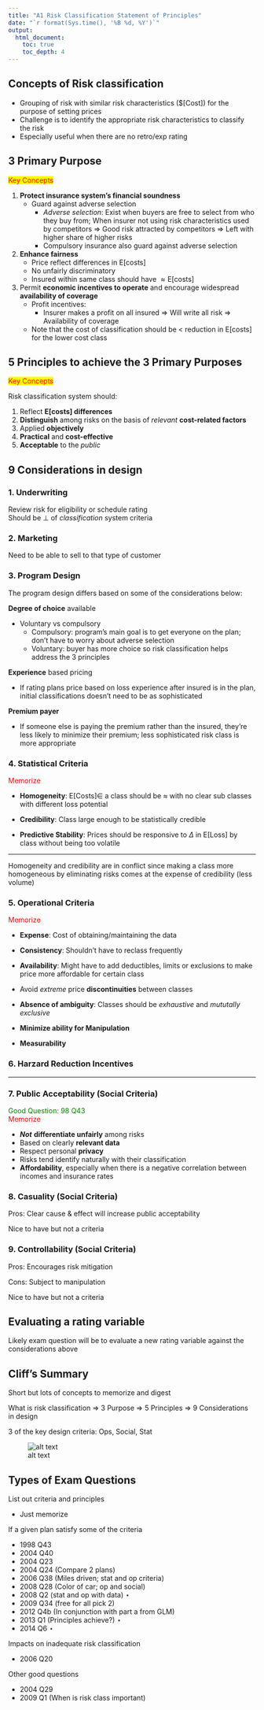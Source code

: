 ```yaml
---
title: "A1 Risk Classification Statement of Principles"
date: "`r format(Sys.time(), '%B %d, %Y')`"
output: 
  html_document:
    toc: true
    toc_depth: 4
---
```


## Concepts of Risk classification

  * Grouping of risk with similar risk characteristics ($\mathrm{E}[Cost]) for the purpose of setting prices
  * Challenge is to identify the appropriate risk characteristics to classify the risk
  * Especially useful when there are no retro/exp rating
  
## 3 Primary Purpose  
<span style="color:red; background-color:yellow">Key Concepts</span>

1. **Protect insurance system's financial soundness**
    * Guard against adverse selection
        * *Adverse selection*: Exist when buyers are free to select from who they buy from; When insurer not using risk characteristics used by competitors $\Rightarrow$ Good risk attracted by competitors $\Rightarrow$ Left with higher share of higher risks
        * Compulsory insurance also guard against adverse selection
2. **Enhance fairness**
    * Price reflect differences in $\mathrm{E[costs]}$
    * No unfairly discriminatory
    * Insured within same class should have $\approx \mathrm{E[costs]}$
3. Permit **economic incentives to operate** and encourage widespread **availability of coverage**
    * Profit incentives:
        * Insurer makes a profit on all insured $\Rightarrow$ Will write all risk $\Rightarrow$ Availability of coverage
    * Note that the cost of classification should be < reduction in $\mathrm{E[costs]}$ for the lower cost class
    
## 5 Principles to achieve the 3 Primary Purposes  
<span style="color:red; background-color:yellow">Key Concepts</span>

Risk classification system should:

1. Reflect **$\mathrm{E[costs]}$ differences**
2. **Distinguish** among risks on the basis of *relevant* **cost-related factors**
3. Applied **objectively**
4. **Practical** and **cost-effective**
5. **Acceptable** to the *public*

## 9 Considerations in design

### 1. Underwriting
Review risk for eligibility or schedule rating  
Should be $\perp$ of *classification* system criteria

### 2. Marketing
Need to be able to sell to that type of customer

### 3. Program Design
The program design differs based on some of the considerations below:

**Degree of choice** available

  * Voluntary vs compulsory
      * Compulsory: program's main goal is to get everyone on the plan; don't have to worry about adverse selection
      * Voluntary: buyer has more choice so risk classification helps address the 3 principles
      
**Experience** based pricing

  * If rating plans price based on loss experience after insured is in the plan, initial classifications doesn't need to be as sophisticated

**Premium payer**

  * If someone else is paying the premium rather than the insured, they're less likely to minimize their premium; less sophisticated risk class is more appropriate
      
### 4. Statistical Criteria  
<span style="color:red">Memorize</span>

* **Homogeneity**: $\mathrm{E[Costs]} \in$ a class should be $\approx$ with no clear sub classes with different loss potential

* **Credibility**: Class large enough to be statistically credible

* **Predictive Stability**: Prices should be responsive to $\Delta$ in $\mathrm{E[Loss]}$ by class without being too volatile

***

Homogeneity and credibility are in conflict since making a class more homogeneous by eliminating risks comes at the expense of credibility (less volume)

### 5. Operational Criteria
<span style="color:red">Memorize</span>

* **Expense**: Cost of obtaining/maintaining the data

* **Consistency**: Shouldn't have to reclass frequently

* **Availability**: Might have to add deductibles, limits or exclusions to make price more affordable for certain class

* Avoid *extreme* price **discontinuities** between classes

* **Absence of ambiguity**: Classes should be *exhaustive* and *mututally exclusive*

* **Minimize ability for Manipulation**

* **Measurability**

### 6. Harzard Reduction Incentives

***

### 7. Public Acceptability (Social Criteria)  
<span style="color:green">Good Question: 98 Q43</span>  
<span style="color:red">Memorize</span>

* ***Not*** **differentiate unfairly** among risks
* Based on clearly **relevant data**
* Respect personal **privacy**
* Risks tend identify naturally with their classification
* **Affordability**, especially when there is a negative correlation between incomes and insurance rates

### 8. Casuality (Social Criteria)

Pros: Clear cause & effect will increase public acceptability

Nice to have but not a criteria

### 9. Controllability (Social Criteria)

Pros: Encourages risk mitigation

Cons: Subject to manipulation

Nice to have but not a criteria

## Evaluating a rating variable

Likely exam question will be to evaluate a new rating variable against the considerations above

## Cliff's Summary

Short but lots of concepts to memorize and digest

What is risk classification $\Rightarrow$ 3 Purpose $\Rightarrow$ 5 Principles $\Rightarrow$ 9 Considerations in design

3 of the key design criteria: Ops, Social, Stat

![alt text](figures/Exam 8 A - 1.png)

## Types of Exam Questions

List out criteria and principles

* Just memorize

If a given plan satisfy some of the criteria

* 1998 Q43
* 2004 Q40
* 2004 Q23 
* 2004 Q24 (Compare 2 plans)
* 2006 Q38 (Miles driven; stat and op criteria)
* 2008 Q28 (Color of car; op and social)
* 2008 Q2 (stat and op with data) $\star$
* 2009 Q34 (free for all pick 2)
* 2012 Q4b (In conjunction with part a from GLM)
* 2013 Q1 (Principles achieve?) $\star$
* 2014 Q6 $\star$

Impacts on inadequate risk classification

* 2006 Q20

Other good questions

* 2004 Q29
* 2009 Q1 (When is risk class important)